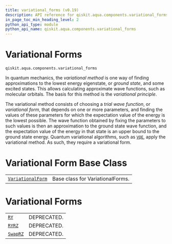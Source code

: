 ```yaml
---
title: variational_forms (v0.19)
description: API reference for qiskit.aqua.components.variational_forms in qiskit v0.19
in_page_toc_min_heading_level: 2
python_api_type: module
python_api_name: qiskit.aqua.components.variational_forms
---
```


<span id="module-qiskit.aqua.components.variational_forms" />

<span id="qiskit-aqua-components-variational-forms" />

<span id="variational-forms-qiskit-aqua-components-variational-forms" />

# Variational Forms

`qiskit.aqua.components.variational_forms`

In quantum mechanics, the *variational method* is one way of finding approximations to the lowest energy eigenstate, or *ground state*, and some excited states. This allows calculating approximate wave functions, such as molecular orbitals. The basis for this method is the *variational principle*.

The variational method consists of choosing a *trial wave function*, or *variational form*, that depends on one or more parameters, and finding the values of these parameters for which the expectation value of the energy is the lowest possible. The wave function obtained by fixing the parameters to such values is then an approximation to the ground state wave function, and the expectation value of the energy in that state is an upper bound to the ground state energy. Quantum variational algorithms, such as [`VQE`](qiskit.aqua.algorithms.VQE "qiskit.aqua.algorithms.VQE"), apply the variational method. As such, they require a variational form.

# Variational Form Base Class

|                                                                                                                                          |                                  |
| ---------------------------------------------------------------------------------------------------------------------------------------- | -------------------------------- |
| [`VariationalForm`](qiskit.aqua.components.variational_forms.VariationalForm "qiskit.aqua.components.variational_forms.VariationalForm") | Base class for VariationalForms. |

# Variational Forms

|                                                                                                               |             |
| ------------------------------------------------------------------------------------------------------------- | ----------- |
| [`RY`](qiskit.aqua.components.variational_forms.RY "qiskit.aqua.components.variational_forms.RY")             | DEPRECATED. |
| [`RYRZ`](qiskit.aqua.components.variational_forms.RYRZ "qiskit.aqua.components.variational_forms.RYRZ")       | DEPRECATED. |
| [`SwapRZ`](qiskit.aqua.components.variational_forms.SwapRZ "qiskit.aqua.components.variational_forms.SwapRZ") | DEPRECATED. |

